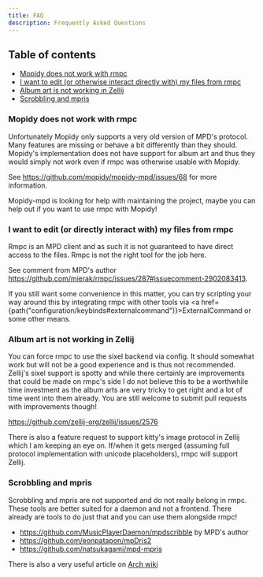 ```yaml
---
title: FAQ
description: Frequently Asked Questions
---
```



## Table of contents

- [Mopidy does not work with rmpc](#mopidy-does-not-work-with-rmpc)
- [I want to edit (or otherwise interact directly with) my files from rmpc](#i-want-to-edit-or-directly-interact-with-my-files-from-rmpc)
- [Album art is not working in Zellij](#album-art-is-not-working-in-zellij)
- [Scrobbling and mpris](#scrobbling-and-mpris)

### Mopidy does not work with rmpc

Unfortunately Mopidy only supports a very old version of MPD's protocol. Many features are missing
or behave a bit differently than they should. Mopidy's implementation does not have support for
album art and thus they would simply not work even if rmpc was otherwise usable with Mopidy.

See https://github.com/mopidy/mopidy-mpd/issues/68 for more information.

Mopidy-mpd is looking for help with maintaining the project, maybe you can help out if you want to
use rmpc with Mopidy!

### I want to edit (or directly interact with) my files from rmpc

Rmpc is an MPD client and as such it is not guaranteed to have direct access to the files. Rmpc is
not the right tool for the job here.

See comment from MPD's author https://github.com/mierak/rmpc/issues/287#issuecomment-2902083413.

If you still want some convenience in this matter, you can try scripting your way around this by
integrating rmpc with other tools via <a href={path("configuration/keybinds#externalcommand")}>ExternalCommand</a>
or some other means.

### Album art is not working in Zellij

You can force rmpc to use the sixel backend via config. It should somewhat work but will not be a
good experience and is thus not recommended. Zellij's sixel support is spotty and while there
certainly are improvements that could be made on rmpc's side I do not believe this to be a worthwhile
time investment as the album arts are very tricky to get right and a lot of time went into them
already. You are still welcome to submit pull requests with improvements though!

https://github.com/zellij-org/zellij/issues/2576

There is also a feature request to support kitty's image protocol in Zellij which I am keeping an eye
on. If/when it gets merged (assuming full protocol implementation with unicode placeholders), rmpc
will support Zellij.

### Scrobbling and mpris

Scrobbling and mpris are not supported and do not really belong in rmpc. These tools are better suited
for a daemon and not a frontend. There already are tools to do just that and you can use them alongside
rmpc!

- https://github.com/MusicPlayerDaemon/mpdscribble by MPD's author
- https://github.com/eonpatapon/mpDris2
- https://github.com/natsukagami/mpd-mpris

There is also a very useful article on [Arch wiki](https://wiki.archlinux.org/title/Music_Player_Daemon/Tips_and_tricks)
